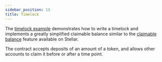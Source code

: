 ```yaml
---
sidebar_position: 13
title: Timelock
---
```


The [timelock example] demonstrates how to write a timelock and implements a
greatly simplified claimable balance similar to the [claimable balance] feature
available on Stellar.

The contract accepts deposits of an amount of a token, and allows other accounts
to claim it before or after a time point.

[timelock example]: https://github.com/stellar/soroban-examples/tree/v0.0.4/timelock
[claimable balance]: https://developers.stellar.org/docs/glossary/claimable-balance
